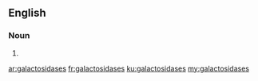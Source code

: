 ==English==

===Noun===
{{head|en|plural}}

# {{plural of|galactosidase|lang=en|nocat=1}}

[[ar:galactosidases]]
[[fr:galactosidases]]
[[ku:galactosidases]]
[[my:galactosidases]]
